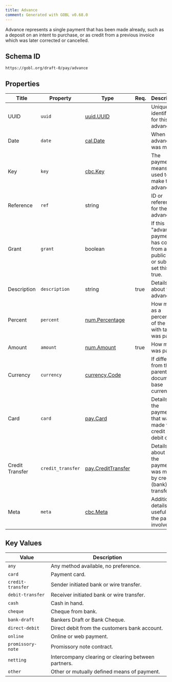 ```yaml
---
title: Advance
comment: Generated with GOBL v0.68.0
---
```


Advance represents a single payment that has been made already, such as a deposit on an intent to purchase, or as credit from a previous invoice which was later corrected or cancelled.

## Schema ID

`https://gobl.org/draft-0/pay/advance`

## Properties

| Title           | Property          | Type                                               | Req. | Description                                                                          |
|-----------------|-------------------|----------------------------------------------------|------|--------------------------------------------------------------------------------------|
| UUID            | `uuid`            | [uuid.UUID](/draft-0/uuid/uuid)                    |      | Unique identifier for this advance.                                                  |
| Date            | `date`            | [cal.Date](/draft-0/cal/date)                      |      | When the advance was made.                                                           |
| Key             | `key`             | [cbc.Key](/draft-0/cbc/key)                        |      | The payment means used to make the advance.                                          |
| Reference       | `ref`             | string                                             |      | ID or reference for the advance.                                                     |
| Grant           | `grant`           | boolean                                            |      | If this "advance" payment has come from a public grant or subsidy, set this to true. |
| Description     | `description`     | string                                             | true | Details about the advance.                                                           |
| Percent         | `percent`         | [num.Percentage](/draft-0/num/percentage)          |      | How much as a percentage of the total with tax was paid                              |
| Amount          | `amount`          | [num.Amount](/draft-0/num/amount)                  | true | How much was paid.                                                                   |
| Currency        | `currency`        | [currency.Code](/draft-0/currency/code)            |      | If different from the parent document's base currency.                               |
| Card            | `card`            | [pay.Card](/draft-0/pay/card)                      |      | Details of the payment that was made via a credit or debit card.                     |
| Credit Transfer | `credit_transfer` | [pay.CreditTransfer](/draft-0/pay/credit_transfer) |      | Details about how the payment was made by credit (bank) transfer.                    |
| Meta            | `meta`            | [cbc.Meta](/draft-0/cbc/meta)                      |      | Additional details useful for the parties involved.                                  |

## Key Values

| Value             | Description                                         |
|-------------------|-----------------------------------------------------|
| `any`             | Any method available, no preference.                |
| `card`            | Payment card.                                       |
| `credit-transfer` | Sender initiated bank or wire transfer.             |
| `debit-transfer`  | Receiver initiated bank or wire transfer.           |
| `cash`            | Cash in hand.                                       |
| `cheque`          | Cheque from bank.                                   |
| `bank-draft`      | Bankers Draft or Bank Cheque.                       |
| `direct-debit`    | Direct debit from the customers bank account.       |
| `online`          | Online or web payment.                              |
| `promissory-note` | Promissory note contract.                           |
| `netting`         | Intercompany clearing or clearing between partners. |
| `other`           | Other or mutually defined means of payment.         |

